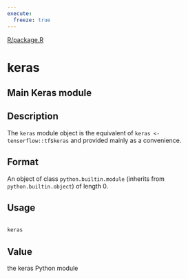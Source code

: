 ```yaml
---
execute:
  freeze: true
---
```


[R/package.R](https://github.com/rstudio/keras//blob/main/R/package.R#L94) 

# keras

## Main Keras module

## Description
 The `keras` module object is the equivalent of `keras <- tensorflow::tf$keras` and provided mainly as a convenience. 

## Format
 An object of class `python.builtin.module` (inherits from `python.builtin.object`) of length 0. 

## Usage
```r
 
keras 
```




## Value
 the keras Python module 




